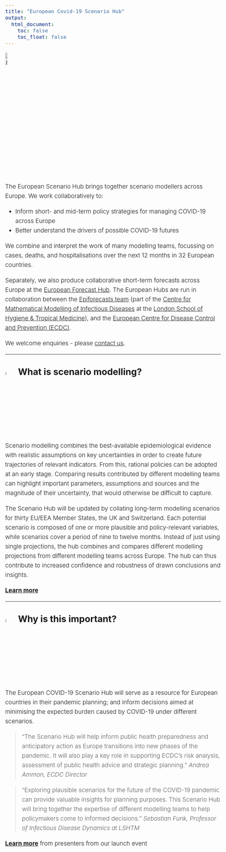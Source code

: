```yaml
---
title: "European Covid-19 Scenario Hub"
output:
  html_document:
    toc: false
    toc_float: false
---
```

<style>
body{
    font-size: 19px;
    line-height: 30px;
    font-weight: 300;
}

h1 {
  margin-bottom: 30px;
}
.embed-pdf {
  width: 100%;
  aspect-ratio: 16/9;
}
</style>

<img src="images/favicon.svg" alt="European COVID-19 Scenario Hub" width="10%"/> 

The European Scenario Hub brings together scenario modellers across Europe. We work collaboratively to:

- Inform short- and mid-term policy strategies for managing COVID-19 across Europe
- Better understand the drivers of possible COVID-19 futures 

We combine and interpret the work of many modelling teams, focussing on cases, deaths, and hospitalisations over the next 12 months in 32 European countries.

Separately, we also produce collaborative short-term forecasts across Europe at the [European Forecast Hub](https://covid19forecasthub.eu/). The European Hubs are run in collaboration between the [Epiforecasts team](https://epiforecasts.io/) (part of the [Centre for Mathematical Modelling of Infectious Diseases](https://cmmid.github.io/topics/covid19) at the [London School of Hygiene & Tropical Medicine](https://www.lshtm.ac.uk)), and the [European Centre for Disease Control and Prevention (ECDC)](https://ecdc.europa.eu). 

We welcome enquiries - please [contact us](contact.html).

---

## <img src="images/favicon.svg" alt="European COVID-19 Scenario Hub" width="5%"/> What is scenario modelling?

Scenario modelling combines the best-available epidemiological evidence with realistic assumptions on key uncertainties in order to create future trajectories of relevant indicators. From this, rational policies can be adopted at an early stage. Comparing results contributed by different modelling teams can highlight important parameters, assumptions and sources and the magnitude of their uncertainty, that would otherwise be difficult to capture. 

The Scenario Hub will be updated by collating long-term modelling scenarios for thirty EU/EEA Member States, the UK and Switzerland. Each potential scenario is composed of one or more plausible and policy-relevant variables, while scenarios cover a period of nine to twelve months. Instead of just using single projections, the hub combines and compares different modelling projections from different modelling teams across Europe. The hub can thus contribute to increased confidence and robustness of drawn conclusions and insights. 

**[Learn more](about.html)**

---

## <img src="images/favicon.svg" alt="European COVID-19 Scenario Hub" width="5%"/> Why is this important?

The European COVID-19 Scenario Hub will serve as a resource for European countries in their pandemic planning; and inform decisions aimed at minimising the expected burden caused by COVID-19 under different scenarios.

> “The Scenario Hub will help inform public health preparedness and anticipatory action as Europe transitions into new phases of the pandemic. It will also play a key role in supporting ECDC's risk analysis, assessment of public health advice and strategic planning.” 
_Andrea Ammon, ECDC Director_

> “Exploring plausible scenarios for the future of the COVID-19 pandemic can provide valuable insights for planning purposes. This Scenario Hub will bring together the expertise of different modelling teams to help policymakers come to informed decisions.”
_Sebastian Funk, Professor of Infectious Disease Dynamics at LSHTM_

**[Learn more](https://drive.google.com/drive/u/0/folders/13eaNhZAUElv8Bu6nMUAWPiVEqNz6YqSa?ths=true)** from presenters from our launch event

<div>
  <object class="embed-pdf" data="presentations/Euro-Scenario-Hub-launch.pdf" type="application/pdf">
</div>

